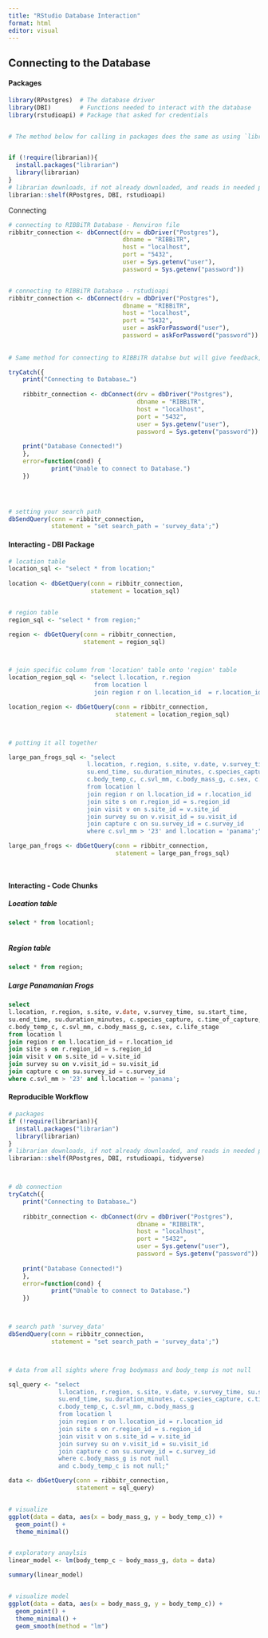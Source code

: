 ```yaml
---
title: "RStudio Database Interaction"
format: html
editor: visual
---
```


## Connecting to the Database

#### Packages

```r

library(RPostgres)  # The database driver
library(DBI)        # Functions needed to interact with the database
library(rstudioapi) # Package that asked for credentials 


# The method below for calling in packages does the same as using `library` but will download any packages that are not initally downloaded. This is a cleaner method and more user friendly for sharing scripts between colleagues 


if (!require(librarian)){
  install.packages("librarian")
  library(librarian)
}
# librarian downloads, if not already downloaded, and reads in needed packages
librarian::shelf(RPostgres, DBI, rstudioapi)


```

Connecting

```r
# connecting to RIBBiTR Database - Renviron file
ribbitr_connection <- dbConnect(drv = dbDriver("Postgres"),
                                dbname = "RIBBiTR",
                                host = "localhost",
                                port = "5432",
                                user = Sys.getenv("user"),
                                password = Sys.getenv("password"))


# connecting to RIBBiTR Database - rstudioapi
ribbitr_connection <- dbConnect(drv = dbDriver("Postgres"),
                                dbname = "RIBBiTR",
                                host = "localhost",
                                port = "5432",
                                user = askForPassword("user"),
                                password = askForPassword("password"))
   
              
# Same method for connecting to RIBBiTR databse but will give feedback, I recommend copying this

tryCatch({
    print("Connecting to Database…")
  
    ribbitr_connection <- dbConnect(drv = dbDriver("Postgres"),
                                    dbname = "RIBBiTR",
                                    host = "localhost",
                                    port = "5432",
                                    user = Sys.getenv("user"),
                                    password = Sys.getenv("password"))
    
    print("Database Connected!")
    },
    error=function(cond) {
            print("Unable to connect to Database.")
    })




# setting your search path
dbSendQuery(conn = ribbitr_connection, 
            statement = "set search_path = 'survey_data';")
```

#### Interacting - DBI Package

```r

# location table
location_sql <- "select * from location;"
  
location <- dbGetQuery(conn = ribbitr_connection,
                       statement = location_sql)


# region table
region_sql <- "select * from region;"

region <- dbGetQuery(conn = ribbitr_connection,
                     statement = region_sql)



# join specific column from 'location' table onto 'region' table
location_region_sql <- "select l.location, r.region
                        from location l
                        join region r on l.location_id  = r.location_id;"

location_region <- dbGetQuery(conn = ribbitr_connection,
                              statement = location_region_sql)



# putting it all together

large_pan_frogs_sql <- "select 
                      l.location, r.region, s.site, v.date, v.survey_time, su.start_time,
                      su.end_time, su.duration_minutes, c.species_capture, c.time_of_capture,
                      c.body_temp_c, c.svl_mm, c.body_mass_g, c.sex, c.life_stage
                      from location l
                      join region r on l.location_id = r.location_id 
                      join site s on r.region_id = s.region_id 
                      join visit v on s.site_id = v.site_id 
                      join survey su on v.visit_id = su.visit_id 
                      join capture c on su.survey_id = c.survey_id
                      where c.svl_mm > '23' and l.location = 'panama';"

large_pan_frogs <- dbGetQuery(conn = ribbitr_connection,
                              statement = large_pan_frogs_sql)




```

#### Interacting - Code Chunks

##### Location table

```sql

select * from locationl;



```

##### Region table

```sql

select * from region;

```

##### Large Panamanian Frogs

```sql

select 
l.location, r.region, s.site, v.date, v.survey_time, su.start_time,
su.end_time, su.duration_minutes, c.species_capture, c.time_of_capture,
c.body_temp_c, c.svl_mm, c.body_mass_g, c.sex, c.life_stage
from location l
join region r on l.location_id = r.location_id 
join site s on r.region_id = s.region_id 
join visit v on s.site_id = v.site_id 
join survey su on v.visit_id = su.visit_id 
join capture c on su.survey_id = c.survey_id
where c.svl_mm > '23' and l.location = 'panama';

```

#### Reproducible Workflow

```r
# packages
if (!require(librarian)){
  install.packages("librarian")
  library(librarian)
}
# librarian downloads, if not already downloaded, and reads in needed packages
librarian::shelf(RPostgres, DBI, rstudioapi, tidyverse)



# db connection
tryCatch({
    print("Connecting to Database…")
  
    ribbitr_connection <- dbConnect(drv = dbDriver("Postgres"),
                                    dbname = "RIBBiTR",
                                    host = "localhost",
                                    port = "5432",
                                    user = Sys.getenv("user"),
                                    password = Sys.getenv("password"))
    
    print("Database Connected!")
    },
    error=function(cond) {
            print("Unable to connect to Database.")
    })



# search path 'survey_data'
dbSendQuery(conn = ribbitr_connection, 
            statement = "set search_path = 'survey_data';")



# data from all sights where frog bodymass and body_temp is not null

sql_query <- "select 
              l.location, r.region, s.site, v.date, v.survey_time, su.start_time,
              su.end_time, su.duration_minutes, c.species_capture, c.time_of_capture,
              c.body_temp_c, c.svl_mm, c.body_mass_g 
              from location l
              join region r on l.location_id = r.location_id 
              join site s on r.region_id = s.region_id 
              join visit v on s.site_id = v.site_id 
              join survey su on v.visit_id = su.visit_id 
              join capture c on su.survey_id = c.survey_id
              where c.body_mass_g is not null
              and c.body_temp_c is not null;"

data <- dbGetQuery(conn = ribbitr_connection,
                   statement = sql_query)


# visualize 
ggplot(data = data, aes(x = body_mass_g, y = body_temp_c)) +
  geom_point() +
  theme_minimal()


# exploratory anaylsis 
linear_model <- lm(body_temp_c ~ body_mass_g, data = data)

summary(linear_model)


# visualize model
ggplot(data = data, aes(x = body_mass_g, y = body_temp_c)) +
  geom_point() +
  theme_minimal() +
  geom_smooth(method = "lm")
```
